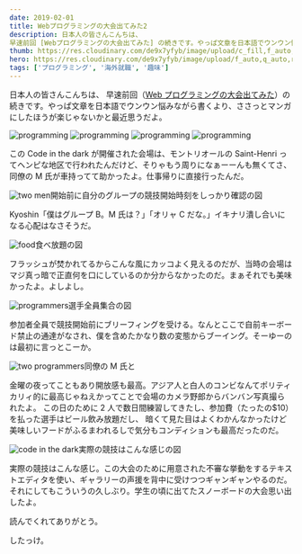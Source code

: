 ```yaml
---
date: 2019-02-01
title: Webプログラミングの大会出てみた2
description: 日本人の皆さんこんちは、
早速前回 [Webプログラミングの大会出てみた] の続きです。やっぱ文章を日本語でウンウン悩みながら書くより、ささっとマンガにしたほうが楽じゃないかと最近思うだよ。
thumb: https://res.cloudinary.com/de9x7yfyb/image/upload/c_fill,f_auto,h_120,q_auto,r_6,w_120/v1637734524/qc3/posts/programming-competition-2/codeinthedark_o1rpov.jpg
hero: https://res.cloudinary.com/de9x7yfyb/image/upload/f_auto,q_auto,r_6,w_680/v1637734524/qc3/posts/programming-competition-2/codeinthedark_o1rpov.jpg
tags: ['プログラミング', '海外就職', '趣味']
---
```


日本人の皆さんこんちは、
早速前回（[Web プログラミングの大会出てみた](https://quebec3.com/blog/programming-competition 'webプログラミングの大会出てみた')）の続きです。やっぱ文章を日本語でウンウン悩みながら書くより、ささっとマンガにしたほうが楽じゃないかと最近思うだよ。

![programming](https://res.cloudinary.com/de9x7yfyb/image/upload/f_auto,q_auto,r_6,w_680/v1637734525/qc3/posts/programming-competition-2/manga-11_th2fte.jpg)
![programming](https://res.cloudinary.com/de9x7yfyb/image/upload/f_auto,q_auto,r_6,w_680/v1637734525/qc3/posts/programming-competition-2/manga-12_llskel.jpg)
![programming](https://res.cloudinary.com/de9x7yfyb/image/upload/f_auto,q_auto,r_6,w_680/v1637734525/qc3/posts/programming-competition-2/manga-13_bcxjsq.jpg)
![programming](https://res.cloudinary.com/de9x7yfyb/image/upload/f_auto,q_auto,r_6,w_680/v1637734525/qc3/posts/programming-competition-2/manga-14_v639fo.jpg)

この Code in the dark が開催された会場は、モントリオールの Saint-Henri ってヘンピな地区で行われたんだけど、そりゃもう周りになぁーーんも無くてさ、同僚の M 氏が車持ってて助かったよ。仕事帰りに直接行ったんだ。

![two men](https://res.cloudinary.com/de9x7yfyb/image/upload/f_auto,q_auto,r_6,w_680/v1637734530/qc3/posts/programming-competition-2/code-01_qphalx.jpg)開始前に自分のグループの競技開始時刻をしっかり確認の図

Kyoshin「僕はグループ B。M 氏は？」「オリャ C だな。」イキナリ潰し合いになる心配はなさそうだ。

![food](https://res.cloudinary.com/de9x7yfyb/image/upload/f_auto,q_auto,r_6,w_680/v1637734529/qc3/posts/programming-competition-2/code-02_erpgec.jpg)食べ放題の図

フラッシュが焚かれてるからこんな風にカッコよく見えるのだが、当時の会場はマジ真っ暗で正直何を口にしているのか分からなかったのだ。まぁそれでも美味かったよ。よしよし。

![programmers](https://res.cloudinary.com/de9x7yfyb/image/upload/f_auto,q_auto,r_6,w_680/v1637734530/qc3/posts/programming-competition-2/code-03_tvonf6.jpg)選手全員集合の図

参加者全員で競技開始前にブリーフィングを受ける。なんとここで自前キーボード禁止の通達がなされ、僕を含めたかなり数の変態からブーイング。そーゆーのは最初に言っとこーか。

![two programmers](https://res.cloudinary.com/de9x7yfyb/image/upload/f_auto,q_auto,r_6,w_680/v1637734524/qc3/posts/programming-competition-2/code-04_wyrysw.jpg)同僚の M 氏と

金曜の夜ってこともあり開放感も最高。アジア人と白人のコンビなんてポリティカリィ的に最高じゃねえかってことで会場のカメラ野郎からバンバン写真撮られたよ。
この日のために 2 人で数日間練習してきたし、参加費（たったの$10）を払った選手はビール飲み放題だし、
暗くて見た目はよくわかんなかったけど美味しいフードがふるまわれるしで気分もコンディションも最高だったのだ。

![code in the dark](https://res.cloudinary.com/de9x7yfyb/image/upload/f_auto,q_auto,r_6,w_680/v1637734525/qc3/posts/programming-competition-2/code-05_cel9jm.jpg)実際の競技はこんな感じの図

実際の競技はこんな感じ。この大会のために用意された不審な挙動をするテキストエディタを使い、ギャラリーの声援を背中に受けつつギャンギャンやるのだ。
それにしてもこういうの久しぶり。学生の頃に出てたスノーボードの大会思い出したよ。

読んでくれてありがとう。

したっけ。
